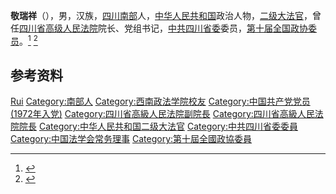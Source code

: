 '''敬瑞祥'''（{{bd|1940年|}}），男，汉族，[[四川|四川]][[南部县|南部]]人，[[中华人民共和国|中华人民共和国]]政治人物，[[二级大法官|二级大法官]]，曾任[[四川省高级人民法院|四川省高级人民法院]]院长、党组书记，[[中共四川省委|中共四川省委]]委员，[[第十届全国政协委员|第十届全国政协委员]]。<ref>{{Cite book|title=四川审判志|author=四川省高级人民法院院志编辑室|publisher=电子科技大学出版社|year=2003|isbn=|location=成都|pages=}}</ref>
<ref>{{Cite web|title=四川高院咨询委员会名誉主任、原院长敬瑞祥调研大竹法院诉讼服务中心|url=http://www.scfz.org/zfxwmk/bencandy.php?fid=165&id=96794|accessdate=2020-06-30|work=四川法制网|archive-date=2020-06-30|archive-url=https://web.archive.org/web/20200630073939/http://www.scfz.org/zfxwmk/bencandy.php?fid=165&id=96794|dead-url=no}}</ref>

== 参考资料 ==
{{reflist}}

{{中国人物小作品}}
{{Navboxes 
| title  = 敬瑞祥在[[中国法学会|中国法学会]]的职务
| list1  =
{{中国法学会第五届理事会}}
}}

{{Authority control}}
{{DEFAULTSORT:Jing敬}}
[[Category:敬姓|Rui]]
[[Category:南部人|Category:南部人]]
[[Category:西南政法学院校友|Category:西南政法学院校友]]
[[Category:中国共产党党员_(1972年入党)|Category:中国共产党党员 (1972年入党)]]
[[Category:四川省高級人民法院副院長|Category:四川省高級人民法院副院長]]
[[Category:四川省高級人民法院院長|Category:四川省高級人民法院院長]]
[[Category:中华人民共和国二级大法官|Category:中华人民共和国二级大法官]]
[[Category:中共四川省委委員|Category:中共四川省委委員]]
[[Category:中国法学会常务理事|Category:中国法学会常务理事]]
[[Category:第十屆全國政協委員|Category:第十屆全國政協委員]]